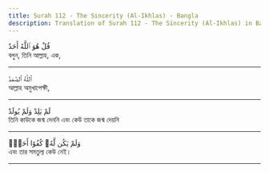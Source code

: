 ```yaml
---
title: Surah 112 - The Sincerity (Al-Ikhlas) - Bangla
description: Translation of Surah 112 - The Sincerity (Al-Ikhlas) in Bangla
---
```





<Aside type="quran" title="1">
قُلْ هُوَ ٱللَّهُ أَحَدٌ
</Aside>

<Aside type="reference" title="1">
বলুন, তিনি আল্লাহ, এক,
</Aside>

---

<Aside type="quran" title="2">
ٱللَّهُ ٱلصَّمَدُ
</Aside>

<Aside type="reference" title="2">
আল্লাহ অমুখাপেক্ষী,
</Aside>

---

<Aside type="quran" title="3">
لَمْ يَلِدْ وَلَمْ يُولَدْ
</Aside>

<Aside type="reference" title="3">
তিনি কাউকে জন্ম দেননি এবং কেউ তাকে জন্ম দেয়নি
</Aside>

---

<Aside type="quran" title="4">
وَلَمْ يَكُن لَّهُۥ كُفُوًا أَحَدٌۢ
</Aside>

<Aside type="reference" title="4">
এবং তার সমতুল্য কেউ নেই।
</Aside>

---
